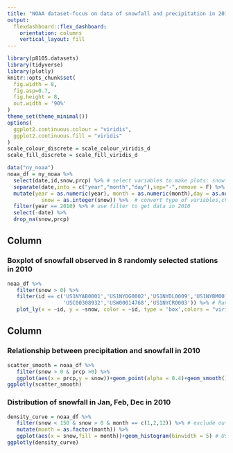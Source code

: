 ```yaml
---
title: "NOAA dataset-focus on data of snowfall and precipitation in 2010"
output: 
  flexdashboard::flex_dashboard:
    orientation: columns
    vertical_layout: fill
---
```

```r
library(p8105.datasets)
library(tidyverse)
library(plotly)
knitr::opts_chunk$set(
  fig.width = 8,
  fig.asp=0.7,
  fig.height = 8,
  out.width = '90%'
)
theme_set(theme_minimal())
options(
  ggplot2.continuous.colour = "viridis",
  ggplot2.continuous.fill = "viridis"
)
scale_colour_discrete = scale_colour_viridis_d
scale_fill_discrete = scale_fill_viridis_d
```

```r
data("ny_noaa")
noaa_df = ny_noaa %>%
  select(date,id,snow,prcp) %>% # select variables to make plots: snowfall(mm), precipitation (10 mm) and weather station ID
  separate(date,into = c("year","month","day"),sep="-",remove = F) %>% # separate date variable into year, month and day.
  mutate(year = as.numeric(year), month = as.numeric(month),day = as.numeric(day), prcp = prcp/10,
           snow = as.integer(snow)) %>%  # convert type of variables,change unit of prcp
  filter(year == 2010) %>% # use filter to get data in 2010
  select(-date) %>%
  drop_na(snow,prcp)

```
Column {data-width=650}
-----------------------------------------------------------------------

### Boxplot of snowfall observed in 8 randomly selected stations in 2010

```r
noaa_df %>%
   filter(snow > 0) %>%
   filter(id == c('US1NYAB0001','US1NYOG0002','US1NYDL0009','US1NYBM0011','USC00305426',
                  'USC00308932','USW00014768','US1NYCR0003')) %>% # Randomly pick 8 stations to plot the distribution of snowfall observed by each station
   plot_ly(x = ~id, y = ~snow, color = ~id, type = 'box',colors = "viridis") # Use boxplot to show distribution of snowfall in 2010.
```

Column {data-width=350}
-----------------------------------------------------------------------

### Relationship between precipitation and snowfall in 2010

```r
scatter_smooth = noaa_df %>%
   filter(snow > 0 & prcp >0) %>%
   ggplot(aes(x = prcp,y = snow))+geom_point(alpha = 0.4)+geom_smooth() # first plot the scatter, then add a smooth curve (method = 'gam') to briefly shows relationship between prcp and snow in 2010
ggplotly(scatter_smooth)
```

### Distribution of snowfall in Jan, Feb, Dec in 2010

```r
density_curve = noaa_df %>%
   filter(snow < 150 & snow > 0 & month == c(1,2,12)) %>% # exclude outliers (value > 150) which indicates extreme situation, also exclude 0 value since the most of snowfall = 0. Choose data from January, Febrary and December
   mutate(month = as.factor(month)) %>%
   ggplot(aes(x = snow,fill = month))+geom_histogram(binwidth = 5) # Use histogram to show distribution of snowfall
ggplotly(density_curve)
```

